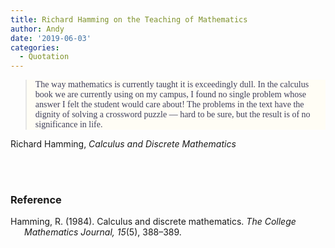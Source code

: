 ```yaml
---
title: Richard Hamming on the Teaching of Mathematics
author: Andy
date: '2019-06-03'
categories:
  - Quotation
---
```


<link href="https://fonts.googleapis.com/css?family=Special+Elite&display=swap" rel="stylesheet"> 

<blockquote style = "font-family: 'Special Elite'; background: #fffdf5; color: #3f3f5a;">The way mathematics is currently taught it is exceedingly dull. In the calculus book we are currently using on my campus, I found no single problem whose answer I felt the student would care about! The problems in the text have the dignity of solving a crossword puzzle &mdash; hard to be sure, but the result is of no significance in life.</blockquote>
<cite style="font-style: normal;">Richard Hamming, *Calculus and Discrete Mathematics*</cite>

<br /><br />


### Reference

<p style="text-indent: -22px; margin-left: 22px;">Hamming, R. (1984). Calculus and discrete mathematics. <i>The College Mathematics Journal, 15</i>(5), 388&ndash;389.</p>